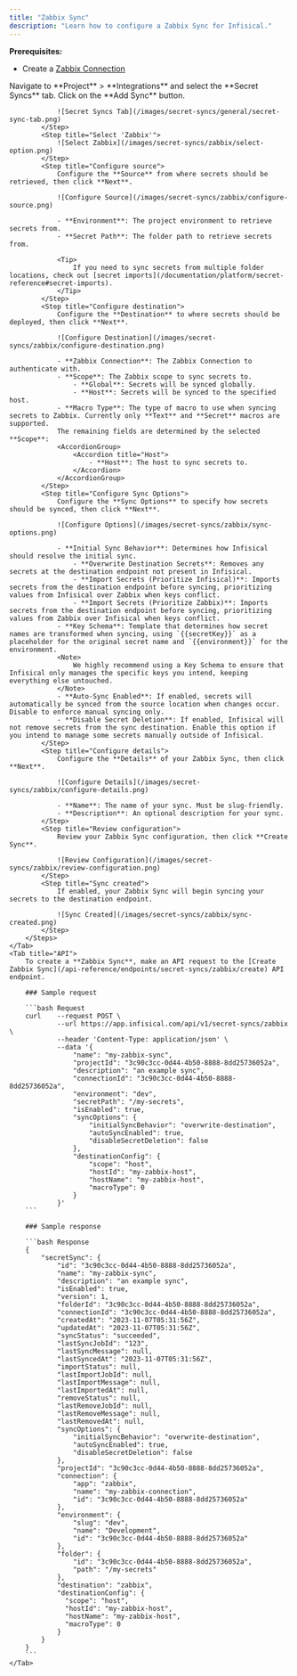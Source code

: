 ```yaml
---
title: "Zabbix Sync"
description: "Learn how to configure a Zabbix Sync for Infisical."
---
```


**Prerequisites:**
- Create a [Zabbix Connection](/integrations/app-connections/zabbix)

<Tabs>
    <Tab title="Infisical UI">
        <Steps>
            <Step title="Add Sync">
                Navigate to **Project** > **Integrations** and select the **Secret Syncs** tab. Click on the **Add Sync** button.

                ![Secret Syncs Tab](/images/secret-syncs/general/secret-sync-tab.png)
            </Step>
            <Step title="Select 'Zabbix'">
                ![Select Zabbix](/images/secret-syncs/zabbix/select-option.png)
            </Step>
            <Step title="Configure source">
                Configure the **Source** from where secrets should be retrieved, then click **Next**.

                ![Configure Source](/images/secret-syncs/zabbix/configure-source.png)

                - **Environment**: The project environment to retrieve secrets from.
                - **Secret Path**: The folder path to retrieve secrets from.

                <Tip>
                    If you need to sync secrets from multiple folder locations, check out [secret imports](/documentation/platform/secret-reference#secret-imports).
                </Tip>
            </Step>
            <Step title="Configure destination">
                Configure the **Destination** to where secrets should be deployed, then click **Next**.

                ![Configure Destination](/images/secret-syncs/zabbix/configure-destination.png)

                - **Zabbix Connection**: The Zabbix Connection to authenticate with.
                - **Scope**: The Zabbix scope to sync secrets to.
                    - **Global**: Secrets will be synced globally.
                    - **Host**: Secrets will be synced to the specified host.
                - **Macro Type**: The type of macro to use when syncing secrets to Zabbix. Currently only **Text** and **Secret** macros are supported.
                The remaining fields are determined by the selected **Scope**:
                <AccordionGroup>
                    <Accordion title="Host">
                        - **Host**: The host to sync secrets to.
                    </Accordion>
                </AccordionGroup>
            </Step>
            <Step title="Configure Sync Options">
                Configure the **Sync Options** to specify how secrets should be synced, then click **Next**.

                ![Configure Options](/images/secret-syncs/zabbix/sync-options.png)

                - **Initial Sync Behavior**: Determines how Infisical should resolve the initial sync.
                    - **Overwrite Destination Secrets**: Removes any secrets at the destination endpoint not present in Infisical.
                    - **Import Secrets (Prioritize Infisical)**: Imports secrets from the destination endpoint before syncing, prioritizing values from Infisical over Zabbix when keys conflict.
                    - **Import Secrets (Prioritize Zabbix)**: Imports secrets from the destination endpoint before syncing, prioritizing values from Zabbix over Infisical when keys conflict.
                - **Key Schema**: Template that determines how secret names are transformed when syncing, using `{{secretKey}}` as a placeholder for the original secret name and `{{environment}}` for the environment.
                <Note>
                    We highly recommend using a Key Schema to ensure that Infisical only manages the specific keys you intend, keeping everything else untouched.
                </Note>
                - **Auto-Sync Enabled**: If enabled, secrets will automatically be synced from the source location when changes occur. Disable to enforce manual syncing only.
                - **Disable Secret Deletion**: If enabled, Infisical will not remove secrets from the sync destination. Enable this option if you intend to manage some secrets manually outside of Infisical.
            </Step>
            <Step title="Configure details">
                Configure the **Details** of your Zabbix Sync, then click **Next**.

                ![Configure Details](/images/secret-syncs/zabbix/configure-details.png)

                - **Name**: The name of your sync. Must be slug-friendly.
                - **Description**: An optional description for your sync.
            </Step>
            <Step title="Review configuration">
                Review your Zabbix Sync configuration, then click **Create Sync**.

                ![Review Configuration](/images/secret-syncs/zabbix/review-configuration.png)
            </Step>
            <Step title="Sync created">
                If enabled, your Zabbix Sync will begin syncing your secrets to the destination endpoint.

                ![Sync Created](/images/secret-syncs/zabbix/sync-created.png)
            </Step>
        </Steps>
    </Tab>
    <Tab title="API">
        To create a **Zabbix Sync**, make an API request to the [Create Zabbix Sync](/api-reference/endpoints/secret-syncs/zabbix/create) API endpoint.

        ### Sample request

        ```bash Request
        curl    --request POST \
                --url https://app.infisical.com/api/v1/secret-syncs/zabbix \
                --header 'Content-Type: application/json' \
                --data '{
                    "name": "my-zabbix-sync",
                    "projectId": "3c90c3cc-0d44-4b50-8888-8dd25736052a",
                    "description": "an example sync",
                    "connectionId": "3c90c3cc-0d44-4b50-8888-8dd25736052a",
                    "environment": "dev",
                    "secretPath": "/my-secrets",
                    "isEnabled": true,
                    "syncOptions": {
                        "initialSyncBehavior": "overwrite-destination",
                        "autoSyncEnabled": true,
                        "disableSecretDeletion": false
                    },
                    "destinationConfig": {
                        "scope": "host",
                        "hostId": "my-zabbix-host",
                        "hostName": "my-zabbix-host",
                        "macroType": 0
                    }
                }'
        ```

        ### Sample response

        ```bash Response
        {
            "secretSync": {
                "id": "3c90c3cc-0d44-4b50-8888-8dd25736052a",
                "name": "my-zabbix-sync",
                "description": "an example sync",
                "isEnabled": true,
                "version": 1,
                "folderId": "3c90c3cc-0d44-4b50-8888-8dd25736052a",
                "connectionId": "3c90c3cc-0d44-4b50-8888-8dd25736052a",
                "createdAt": "2023-11-07T05:31:56Z",
                "updatedAt": "2023-11-07T05:31:56Z",
                "syncStatus": "succeeded",
                "lastSyncJobId": "123",
                "lastSyncMessage": null,
                "lastSyncedAt": "2023-11-07T05:31:56Z",
                "importStatus": null,
                "lastImportJobId": null,
                "lastImportMessage": null,
                "lastImportedAt": null,
                "removeStatus": null,
                "lastRemoveJobId": null,
                "lastRemoveMessage": null,
                "lastRemovedAt": null,
                "syncOptions": {
                    "initialSyncBehavior": "overwrite-destination",
                    "autoSyncEnabled": true,
                    "disableSecretDeletion": false
                },
                "projectId": "3c90c3cc-0d44-4b50-8888-8dd25736052a",
                "connection": {
                    "app": "zabbix",
                    "name": "my-zabbix-connection",
                    "id": "3c90c3cc-0d44-4b50-8888-8dd25736052a"
                },
                "environment": {
                    "slug": "dev",
                    "name": "Development",
                    "id": "3c90c3cc-0d44-4b50-8888-8dd25736052a"
                },
                "folder": {
                    "id": "3c90c3cc-0d44-4b50-8888-8dd25736052a",
                    "path": "/my-secrets"
                },
                "destination": "zabbix",
                "destinationConfig": {
                  "scope": "host",
                  "hostId": "my-zabbix-host",
                  "hostName": "my-zabbix-host",
                  "macroType": 0
                }
            }
        }
        ```
    </Tab>
</Tabs>
